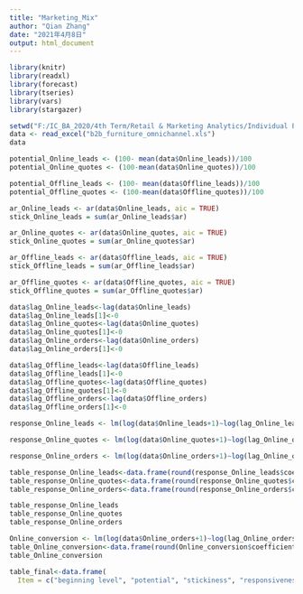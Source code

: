 ```yaml
---
title: "Marketing_Mix"
author: "Qian Zhang"
date: "2021年4月8日"
output: html_document
---
```

```r
library(knitr)
library(readxl)
library(forecast)
library(tseries)
library(vars)
library(stargazer)
```




```r
setwd("F:/IC_BA_2020/4th Term/Retail & Marketing Analytics/Individual Project/Dataset")
data <- read_excel("b2b_furniture_omnichannel.xls")
data
```

```r
potential_Online_leads <- (100- mean(data$Online_leads))/100
potential_Online_quotes <- (100-mean(data$Online_quotes))/100

potential_Offline_leads <- (100- mean(data$Offline_leads))/100
potential_Offline_quotes <- (100-mean(data$Offline_quotes))/100
```


```r
ar_Online_leads <- ar(data$Online_leads, aic = TRUE)
stick_Online_leads = sum(ar_Online_leads$ar)

ar_Online_quotes <- ar(data$Online_quotes, aic = TRUE)
stick_Online_quotes = sum(ar_Online_quotes$ar)

ar_Offline_leads <- ar(data$Offline_leads, aic = TRUE)
stick_Offline_leads = sum(ar_Offline_leads$ar)

ar_Offline_quotes <- ar(data$Offline_quotes, aic = TRUE)
stick_Offline_quotes = sum(ar_Offline_quotes$ar)
```

```r
data$lag_Online_leads<-lag(data$Online_leads)
data$lag_Online_leads[1]<-0
data$lag_Online_quotes<-lag(data$Online_quotes)
data$lag_Online_quotes[1]<-0
data$lag_Online_orders<-lag(data$Online_orders)
data$lag_Online_orders[1]<-0

data$lag_Offline_leads<-lag(data$Offline_leads)
data$lag_Offline_leads[1]<-0
data$lag_Offline_quotes<-lag(data$Offline_quotes)
data$lag_Offline_quotes[1]<-0
data$lag_Offline_orders<-lag(data$Offline_orders)
data$lag_Offline_orders[1]<-0
```


```r
response_Online_leads <- lm(log(data$Online_leads+1)~log(lag_Online_leads+1)+log(data$Flyer+1)+log(data$Catalog+1)+log(data$Adwords+1)+log(data$Emailing+1)+log(data$Discounts+1), data = data)

response_Online_quotes <- lm(log(data$Online_quotes+1)~log(lag_Online_quotes+1)+log(data$Flyer+1)+log(data$Catalog+1)+log(data$Adwords+1)+log(data$Emailing+1)+log(data$Discounts+1), data = data)

response_Online_orders <- lm(log(data$Online_orders+1)~log(lag_Online_orders+1)+log(data$Flyer+1)+log(data$Catalog+1)+log(data$Adwords+1)+log(data$Emailing+1)+log(data$Discounts+1), data = data)
```

```r
table_response_Online_leads<-data.frame(round(response_Online_leads$coefficients,4))
table_response_Online_quotes<-data.frame(round(response_Online_quotes$coefficients,4))
table_response_Online_orders<-data.frame(round(response_Online_orders$coefficients,4))

table_response_Online_leads
table_response_Online_quotes
table_response_Online_orders
```

```r
Online_conversion <- lm(log(data$Online_orders+1)~log(lag_Online_orders+1)+log(data$Online_leads+1)+log(data$Online_quotes+1), data = data)
table_Online_conversion<-data.frame(round(Online_conversion$coefficients,4))
table_Online_conversion
```

```r
table_final<-data.frame(
  Item = c("beginning level", "potential", "stickiness", "responsiveness to Flyer", "responsiveness to Catalog",  "responsiveness to Adwords", "responsiveness to Emailing","responsiveness to Discounts", "conversion"), Online_leads=c(round(mean(data$Online_leads)/100,3),round(1-mean(data$Online_leads)/100,3),round(stick_Online_leadsO,3),	0.0490,	0.0174,0.7630), consideration=c(round(mean(data$consideration)/100,3), round(1-mean(data$consideration)/100,3), round(stick_consideration,3),0.0154,0.0494,0.3140), liking = c(round(mean(data$liking_transformed)/100,3), round(1- mean(data$liking_transformed),3), round(stick_liking,3),0.0025, 0.0180,2.9632))
```

